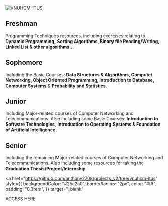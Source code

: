 ![VNUHCM-ITUS](/img/favicon/logo_khtn_remake_1.svg)

## Freshman

Programming Techniques resources, including exercises relating to **Dynamic Programming, Sorting Algorithms, Binary file Reading/Writing, Linked List &amp; other algorithms...**

## Sophomore

Including the Basic Courses: **Data Structures &amp; Algorithms, Computer Networking, Object Oriented Programming, Introduction to Database, Computer Systems** &amp; <b>Probability and Statistics</b>.

## Junior

Including Major-related courses of Computer Networking and Telecommunications. Also including some Basic Courses: **Introduction to Software Technologies, Introduction to Operating Systems &amp; Foundation of Artificial Intelligence**.

## Senior

Including the remaining Major-related courses of Computer Networking and Telecommunications. Also including some resources for taking the **Graduation Thesis/Project/Internship**.

<a
  href="https://github.com/anthony2708/projects_v2/tree/vnuhcm-itus"
  style={{
    backgroundColor: "#25c2a0",
    borderRadius: "2px",
    color: "#fff",
    padding: "0.3rem",
  }}
  target="_blank"
>
  ACCESS HERE
</a>
